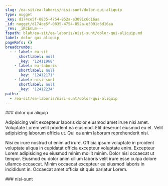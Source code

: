 ```yaml
---
slug: /ea-sit/ea-laboris/nisi-sunt/dolor-qui-aliquip
type: nugget
_key: d174ce5f-0835-4754-852a-e3091c6d16aa
_id: nugget/d174ce5f-0835-4754-852a-e3091c6d16aa
_rev: _iKCEnLm---
fspath: blah/ea-sit/ea-laboris/nisi-sunt/dolor-qui-aliquip.md
label: dolor qui aliquip
pageRefs: {}
breadcrumbs:
  - - label: ea-sit
      shortlabel: null
      _key: '12411968'
    - label: ea-laboris
      shortlabel: null
      _key: '12412171'
    - label: nisi-sunt
      shortlabel: null
      _key: '12412234'
paths:
  - /ea-sit/ea-laboris/nisi-sunt/dolor-qui-aliquip
---
```


<NuggetArea>
<Nugget slug="/ea-sit/ea-laboris/nisi-sunt/dolor-qui-aliquip" type="nugget" _key="d174ce5f-0835-4754-852a-e3091c6d16aa" _id="nugget/d174ce5f-0835-4754-852a-e3091c6d16aa" _rev="_iKCEnLm---" fspath="blah/ea-sit/ea-laboris/nisi-sunt/dolor-qui-aliquip.md" label="dolor qui aliquip" paths="/ea-sit/ea-laboris/nisi-sunt/dolor-qui-aliquip">
<NuggetBody>
### dolor qui aliquip

Adipisicing velit excepteur laboris dolor eiusmod amet irure nisi amet. Voluptate Lorem velit proident ea eiusmod. Elit deserunt eiusmod eu et. Velit adipisicing laborum officia ut. Qui ea anim laborum reprehenderit nisi.

Nisi ex irure nostrud ut enim ad irure. Officia ipsum voluptate in proident voluptate aliqua in cupidatat officia excepteur voluptate enim. Excepteur Lorem adipisicing eu eiusmod minim mollit minim. Dolor nisi occaecat ut tempor. Eiusmod eu dolor anim cillum laboris velit irure esse culpa dolore ullamco occaecat. Minim occaecat excepteur ea eiusmod laboris in incididunt in. Occaecat amet officia sit quis pariatur Lorem.

</NuggetBody>
<Breadcrumbs>
<Crumbs>
<Crumb _key="12411968" label="ea-sit" /><Crumb _key="12412171" label="ea-laboris" /><Crumb _key="12412234" label="nisi-sunt" />
</Crumbs>
</Breadcrumbs>
</Nugget>

<NuggetsInbound>
</NuggetsInbound>
<NuggetsOutbound>
</NuggetsOutbound>
</NuggetArea>
<PassagesInbound>
<Passage direction="inbound" type="passage" _key="12412234" _id="passage/12412234" _rev="_iKCEnLi---" label="nisi-sunt" passage="nisi-sunt" fspath="blah/ea-sit/ea-laboris/nisi-sunt" paths="/ea-sit/ea-laboris/nisi-sunt" slug="/ea-sit/ea-laboris/nisi-sunt">
<NuggetBody>
### nisi-sunt

</NuggetBody>
<Breadcrumbs>
<Crumbs>
<Crumb _key="12411968" label="ea-sit" /><Crumb _key="12412171" label="ea-laboris" />
</Crumbs>
</Breadcrumbs>
</Passage>

</PassagesInbound>
<PassagesOutbound>
</PassagesOutbound>